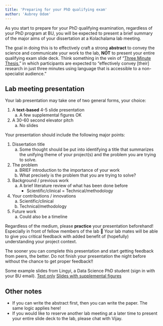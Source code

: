 ```yaml
---
title: 'Preparing for your PhD qualifying exam'
author: 'Aubrey Odom' 
---
```


As you start to prepare for your PhD qualifying examination, regardless of your PhD program at BU, you will be expected to present a brief summary of the major aims of your dissertation at a Kolachalama lab meeting. 

The goal in doing this is to effectively craft a strong **abstract** to convey the science and communicate your work to the lab, **NOT** to present your entire qualifying exam slide deck. Think something in the vein of “[Three Minute Thesis](https://www.bu.edu/pdpa/for-doctoral-students/phd-on-tap/three-minute-thesis-competition/),” in which participants are expected to “effectively convey [their] research in just three minutes using language that is accessible to a non-specialist audience.”

## Lab meeting presentation

Your lab presentation may take one of two general forms, your choice:

1. A **text-based** 4-5 slide presentation
    a. A few supplemental figures OK
2. A 30-60 second elevator pitch
    a. No slides

Your presentation should include the following major points:

1. Dissertation title
    a. Some thought should be put into identifying a title that summarizes the unifying theme of your project(s) and the problem you are trying to solve.
2. The problem
    a. BRIEF introduction to the importance of your work
    b. What precisely is the problem that you are trying to solve?
3. Background / previous work
    a. A brief literature review of what has been done before
        - Scientific/clinical
        = Technical/methodology
4. Your contributions / innovations
    a. Scientific/clinical
    b. Technical/methodology
5. Future work
    a. Could also be a timeline

Regardless of the medium, please **practice** your presentation beforehand! Especially in front of fellow members of the lab 🙂 Your lab mates will be able to give you critical feedback with added benefit of (hopefully) understanding your project context.

The sooner you can complete this presentation and start getting feedback from peers, the better. Do not finish your presentation the night before without the chance to get proper feedback!!

Some example slides from Lingyi, a Data Science PhD student (sign in with your BU email).
[Text only](https://drive.google.com/file/d/1oxzww423fO6oer-iv1ez8arj68KInyf_/view?usp=sharing)
[Slides with supplemental figures](https://docs.google.com/presentation/d/1jTAgBjsUSSwVYofMlvkW8M-juRveFkSj/edit?usp=sharing&ouid=102084417936970050815&rtpof=true&sd=true)


## Other notes

- If you can write the abstract first, then you can write the paper. The same logic applies here!
- If you would like to reserve another lab meeting at a later time to present your entire slide deck to the lab, please chat with Vijay.
